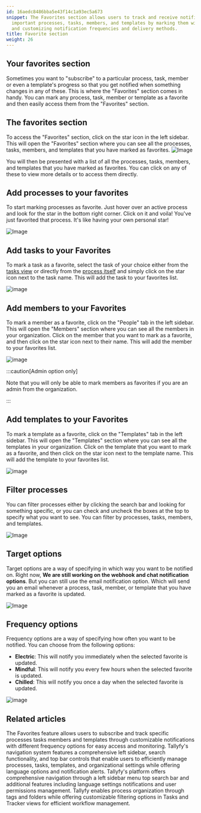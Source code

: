 ```yaml
---
id: 16aedc8486bba5e43f14c1a93ec5a673
snippet: The Favorites section allows users to track and receive notifications for
  important processes, tasks, members, and templates by marking them with a star icon
  and customizing notification frequencies and delivery methods.
title: Favorite section
weight: 26
---
```


## Your favorites section

Sometimes you want to "subscribe" to a particular process, task, member or even a template's progress so that you get notified when something changes in any of these. This is where the "Favorites" section comes in handy. You can mark any process, task, member or template as a favorite and then easily access them from the "Favorites" section.

## The favorites section

To access the "Favorites" section, click on the star icon in the left sidebar. This will open the "Favorites" section where you can see all the processes, tasks, members, and templates that you have marked as favorites.
![Image](https://screenshots.tallyfy.com/tallyfy%2Fpro%2Fdesktop-light-favorite-section.png)

You will then be presented with a list of all the processes, tasks, members, and templates that you have marked as favorites. You can click on any of these to view more details or to access them directly.

## Add processes to your favorites

To start marking processes as favorite. Just hover over an active process and look for the star in the bottom right corner. Click on it and voila! You've just favorited that process. It's like having your own personal star!

![Image](https://screenshots.tallyfy.com/tallyfy%2Fpro%2Fdesktop-light-select-star-on-process.png)

## Add tasks to your Favorites

To mark a task as a favorite, select the task of your choice either from the [tasks view](/products/pro/tracking-and-tasks/tasks-view/) or directly from the [process itself](/products/pro/tracking-and-tasks/processes/) and simply click on the star icon next to the task name. This will add the task to your favorites list.

![image](https://screenshots.tallyfy.com/tallyfy%2Fpro%2Fdesktop-light-favorite-task.png)

## Add members to your Favorites

To mark a member as a favorite, click on the "People" tab in the left sidebar. This will open the "Members" section where you can see all the members in your organization. Click on the member that you want to mark as a favorite, and then click on the star icon next to their name. This will add the member to your favorites list.

![image](https://screenshots.tallyfy.com/tallyfy%2Fpro%2Fdesktop-light-favorite-people.png)

:::caution[Admin option only]

Note that you will only be able to mark members as favorites if you are an admin from the organization.

:::

## Add templates to your Favorites

To mark a template as a favorite, click on the "Templates" tab in the left sidebar. This will open the "Templates" section where you can see all the templates in your organization. Click on the template that you want to mark as a favorite, and then click on the star icon next to the template name. This will add the template to your favorites list.

![image](https://screenshots.tallyfy.com/tallyfy%2Fpro%2Fdesktop-light-favorite-template.png)

## Filter processes

You can filter processes either by clicking the search bar and looking for something specific, or you can check and uncheck the boxes at the top to specify what you want to see. You can filter by processes, tasks, members, and templates.

![Image](https://screenshots.tallyfy.com/tallyfy%2Fpro%2Fdesktop-light-filter-favorite.png)

## Target options

Target options are a way of specifying in which way you want to be notified on. Right now, **We are still working on the webhook and chat notification options**. But you can still use the email notification option. Which will send you an email whenever a process, task, member, or template that you have marked as a favorite is updated.

![Image](https://screenshots.tallyfy.com/tallyfy%2Fpro%2Fdesktop-light-target-options-favorite.png)

## Frequency options

Frequency options are a way of specifying how often you want to be notified. You can choose from the following options:

- **Electric**: This will notify you immediately when the selected favorite is updated.
- **Mindful**: This will notify you every few hours when the selected favorite is updated.
- **Chilled**: This will notify you once a day when the selected favorite is updated.

![image](https://screenshots.tallyfy.com/tallyfy%2Fpro%2Fdesktop-light-frequency-options-favorite.png)


## Related articles
<CardGrid>
<LinkTitleCard header="<b>Organize Processes > Favorite section</b>" href="/products/pro/tracking-and-tasks/tracker-view/organize-processes/how-can-i-favorite-and-filter-processes-on-tallyfy/" > The Favorites feature allows users to subscribe and track specific processes tasks members and templates through customizable notifications with different frequency options for easy access and monitoring. </LinkTitleCard>
<LinkTitleCard header="<b>Tutorials > Navigate Tallyfy</b>" href="/products/pro/tutorials/navigate-tallyfy/" > Tallyfy's navigation system features a comprehensive left sidebar, search functionality, and top bar controls that enable users to efficiently manage processes, tasks, templates, and organizational settings while offering language options and notification alerts. </LinkTitleCard>
<LinkTitleCard header="<b>Tutorials > Navigate Tallyfy</b>" href="/products/pro/tutorials/navigate-tallyfy/" > Tallyfy's platform offers comprehensive navigation through a left sidebar menu top search bar and additional features including language settings notifications and user permissions management. </LinkTitleCard>
<LinkTitleCard header="<b>Tracker View > Organize processes</b>" href="/products/pro/tracking-and-tasks/tracker-view/organize-processes/" > Tallyfy enables process organization through tags and folders while offering customizable filtering options in Tasks and Tracker views for efficient workflow management. </LinkTitleCard>
</CardGrid>